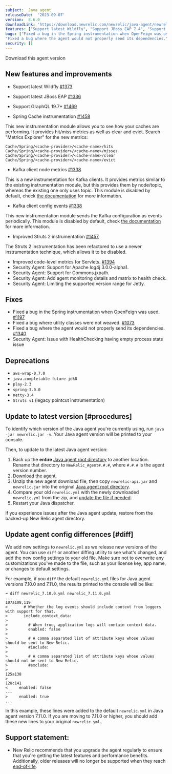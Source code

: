 ```yaml
---
subject:  Java agent
releaseDate:  '2023-09-07'
version:  8.6.0
downloadLink: 'https://download.newrelic.com/newrelic/java-agent/newrelic-agent/8.6.0/'
features: ["Support latest Wildfly", "Support JBoss EAP 7.4", "Support Spring Cache", "Support GraphQL 19.7+", "Support Spring Cache", "Kafka client node metrics", "Kafka client config events", "Improved Struts 2 instrumentation", "Improved code-level metrics for Servlets"]
bugs: ["Fixed a bug in the Spring instrumentation when OpenFeign was used.", "Fixed a bug where utility classes were not weaved.",
"Fixed a bug where the agent would not properly send its dependencies."]
security: []
---
```

<ButtonGroup>
  <ButtonLink
    role="button"
    to="https://download.newrelic.com/newrelic/java-agent/newrelic-agent/8.6.0/"
    variant="primary"
  >
    Download this agent version
  </ButtonLink>
</ButtonGroup>

## New features and improvements
- Support latest Wildfly [#1373](https://github.com/newrelic/newrelic-java-agent/issues/1373)

- Support latest JBoss EAP [#1336](https://github.com/newrelic/newrelic-java-agent/issues/1336)

- Support GraphQL 19.7+ [#1469](https://github.com/newrelic/newrelic-java-agent/pull/1469)

- Spring Cache instrumentation [#1458](https://github.com/newrelic/newrelic-java-agent/issues/1458)

This new instrumentation module allows you to see how your caches are performing. It provides hit/miss metrics as well as clear and evict.
Search "Metrics Explorer" for the new metrics:
```
Cache/Spring/<cache-provider>/<cache-name>/hits
Cache/Spring/<cache-provider>/<cache-name>/misses
Cache/Spring/<cache-provider>/<cache-name>/clear
Cache/Spring/<cache-provider>/<cache-name>/evict
```

- Kafka client node metrics [#1338](https://github.com/newrelic/newrelic-java-agent/issues/1338)

This is a new instrumentation for Kafka clients. It provides metrics similar to the existing instrumentation module, but this provides them by node/topic, whereas the existing one only uses topic. This module is disabled by default, check [the documentation](/docs/apm/agents/java-agent/instrumentation/java-agent-instrument-kafka-message-queues/#kafka-node-metrics) for more information.

- Kafka client config events [#1338](https://github.com/newrelic/newrelic-java-agent/issues/1338)

This new instrumentation module sends the Kafka configuration as events periodically. This module is disabled by default, check [the documentation](/docs/apm/agents/java-agent/instrumentation/java-agent-instrument-kafka-message-queues/#kafka-config) for more information.

- Improved Struts 2 instrumentation [#1457](https://github.com/newrelic/newrelic-java-agent/issues/1457)

The Struts 2 instrumentation has been refactored to use a newer instrumentation technique, which allows it to be disabled.

- Improved code-level metrics for Servlets. [#1394](https://github.com/newrelic/newrelic-java-agent/issues/1394)
- Security Agent: Support for Apache log4j 3.0.0-alpha1.
- Security Agent: Support for Commons.jxpath.
- Security Agent: Add agent monitoring details and matrix to health check.
- Security Agent: Limiting the supported version range for Jetty.

## Fixes

- Fixed a bug in the Spring instrumentation when OpenFeign was used. [#1197](https://github.com/newrelic/newrelic-java-agent/issues/1197)
- Fixed a bug where utility classes were not weaved. [#1073](https://github.com/newrelic/newrelic-java-agent/issues/1073)
- Fixed a bug where the agent would not properly send its dependencies. [#1340](https://github.com/newrelic/newrelic-java-agent/issues/1340)
- Security Agent: Issue with HealthChecking having empty process stats issue


## Deprecations

- `aws-wrap-0.7.0`
- `java.completable-future-jdk8`
- `play-2.3`
- `spring-3.0.0`
- `netty-3.4`
- `Struts v1` (legacy pointcut instrumentation)


## Update to latest version [#procedures]

To identify which version of the Java agent you're currently using, run `java -jar newrelic.jar -v`. Your Java agent version will be printed to your console.

Then, to update to the latest Java agent version:

1. Back up the **entire** [Java agent root directory](/docs/agents/manage-apm-agents/troubleshooting/find-agent-root-directory#java-agent) to another location. Rename that directory to `NewRelic_Agent#.#.#`, where `#.#.#` is the agent version number.
2. [Download the agent.](/docs/release-notes/agent-release-notes/java-release-notes)
3. Unzip the new agent download file, then copy `newrelic-api.jar` and `newrelic.jar` into the original [Java agent root directory](/docs/agents/manage-apm-agents/troubleshooting/find-agent-root-directory#java-agent).
4. Compare your old `newrelic.yml` with the newly downloaded `newrelic.yml` from the zip, and [update the file if needed](#diff).
5. Restart your Java dispatcher.

If you experience issues after the Java agent update, restore from the backed-up New Relic agent directory.

## Update agent config differences [#diff]

We add new settings to `newrelic.yml` as we release new versions of the agent. You can use `diff` or another diffing utility to see what's changed, and add the new config settings to your old file. Make sure not to overwrite any customizations you've made to the file, such as your license key, app name, or changes to default settings.

For example, if you `diff` the default `newrelic.yml` files for Java agent versions 7.10.0 and 7.11.0, the results printed to the console will be like:

```
➜ diff newrelic_7.10.0.yml newrelic_7.11.0.yml
...
107a108,119
>       # Whether the log events should include context from loggers with support for that.
>       include_context_data:
>
>         # When true, application logs will contain context data.
>         enabled: false
>
>         # A comma separated list of attribute keys whose values should be sent to New Relic.
>         #include:
>
>         # A comma separated list of attribute keys whose values should not be sent to New Relic.
>         #exclude:
>
125a138
>
128c141
<     enabled: false
---
>     enabled: true
...
```

In this example, these lines were added to the default `newrelic.yml` in Java agent version 7.11.0. If you are moving to 7.11.0 or higher, you should add these new lines to your original `newrelic.yml`.

## Support statement:

* New Relic recommends that you upgrade the agent regularly to ensure that you're getting the latest features and performance benefits. Additionally, older releases will no longer be supported when they reach [end-of-life](https://docs.newrelic.com/docs/using-new-relic/cross-product-functions/install-configure/notification-changes-new-relic-saas-features-distributed-software/).
